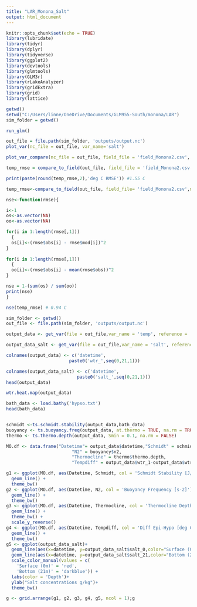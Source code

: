```yaml
---
title: "LAR_Monona_Salt"
output: html_document
---
```


```r
knitr::opts_chunk$set(echo = TRUE)
library(lubridate)
library(tidyr)
library(dplyr)
library(tidyverse)
library(ggplot2)
library(devtools)
library(glmtools)
library(GLM3r)
library(rLakeAnalyzer)
library(gridExtra)
library(grid)
library(lattice)
```


```r
getwd()
setwd("C:/Users/linne/OneDrive/Documents/GLM955-South/monona/LAR")
sim_folder = getwd()

run_glm()

out_file = file.path(sim_folder, 'outputs/output.nc')
plot_var(nc_file = out_file, var_name='salt')

plot_var_compare(nc_file = out_file, field_file = 'field_Monona2.csv', var_name = 'temp')

temp_rmse = compare_to_field(out_file, field_file = 'field_Monona2.csv', metric='water.temperature', as_value=F)

print(paste(round(temp_rmse,2),'deg C RMSE')) #1.55 C

temp_rmse<-compare_to_field(out_file, field_file= 'field_Monona2.csv',metric= 'water.temperature', as_value= T, precision= 'hours')

nse<-function(rmse){

i<-1
os<-as.vector(NA)
oo<-as.vector(NA)

for(i in 1:length(rmse[,1]))
  {
  os[i]<-(rmse$obs[i] - rmse$mod[i])^2
}
  
for(i in 1:length(rmse[,1]))
  {
  oo[i]<-(rmse$obs[i] - mean(rmse$obs))^2
}

nse = 1-(sum(os) / sum(oo))
print(nse)
}

nse(temp_rmse) # 0.94 C
```




```r
sim_folder <- getwd()
out_file <- file.path(sim_folder, 'outputs/output.nc')

output_data <- get_var(file = out_file,var_name = 'temp', reference = 'surface',z_out = seq(0,21,1))

output_data_salt <- get_var(file = out_file,var_name = 'salt', reference = 'surface',z_out = seq(0,21,1))

colnames(output_data) <- c('datetime',
                        paste0('wtr_',seq(0,21,1)))

colnames(output_data_salt) <- c('datetime',
                           paste0('salt_',seq(0,21,1)))
head(output_data)

wtr.heat.map(output_data)

bath_data <- load.bathy('hypso.txt')
head(bath_data)


schmidt <-ts.schmidt.stability(output_data,bath_data)
buoyancy <- ts.buoyancy.freq(output_data, at.thermo = TRUE, na.rm = TRUE)
thermo <- ts.thermo.depth(output_data, Smin = 0.1, na.rm = FALSE)

MO.df <- data.frame("Datetime"= output_data$datetime,"Schmidt" = schmidt$schmidt.stability, 
                         "N2" = buoyancy$n2, 
                         "Thermocline" = thermo$thermo.depth, 
                         "Tempdiff" = output_data$wtr_1-output_data$wtr_21)

g1 <- ggplot(MO.df, aes(Datetime, Schmidt, col = 'Schmidt Stability [J/m2]')) +
  geom_line() +
  theme_bw()
g2 <- ggplot(MO.df, aes(Datetime, N2, col = 'Buoyancy Frequency [s-2]')) +
  geom_line() +
  theme_bw()
g3 <- ggplot(MO.df, aes(Datetime, Thermocline, col = 'Thermocline Depth [m]')) +
  geom_line() +
  theme_bw() +
  scale_y_reverse()
g4 <- ggplot(MO.df, aes(Datetime, Tempdiff, col = 'Diff Epi-Hypo [deg C]')) +
  geom_line() +
  theme_bw()
g5 <- ggplot(output_data_salt)+
  geom_line(aes(x=datetime, y=output_data_salt$salt_0,color="Surface (0m)"))+
  geom_line(aes(x=datetime, y=output_data_salt$salt_21,color="Bottom (21m)"))+
  scale_color_manual(values = c(
    'Surface (0m)' = 'red',
    'Bottom (21m)' = 'darkblue')) +
  labs(color = 'Depth')+
  ylab("Salt concentrations g/kg")+
  theme_bw()

g <- grid.arrange(g1, g2, g3, g4, g5, ncol = 1);g
```